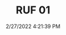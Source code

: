 ---
width: 1333
height: 2000
title: RUF 01
description: The first production RUF Yellowbird 911
date: 2/27/2022 4:21:39 PM
cameraMake: Sony
cameraModel: ILCE-7M3
lens: FE 35mm F1.4 GM
settingsfStop: f/1.4
settingsISO: ISO 100
settingsShutter: 1/40
settingsFocalLength: 35 mm
---